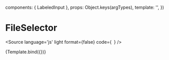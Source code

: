 

  components: { LabeledInput },
  props:      Object.keys(argTypes),
  template:   '<LabeledInput v-bind="$props" />',
})

<Meta title="Components/Form/Input" />

# FileSelector

<Source
  language='js'
  light
  format={false}
  code={`
  `}
/>

<Canvas>
  <Story
    name="LabeledInput"
    args={{
      label: 'Name:',
    }}>
    {Template.bind({})}
  </Story>
</Canvas>


<ArgsTable of={LabeledInput} />

